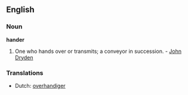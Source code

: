 ==English==

===Noun===
'''hander'''

#One who hands over or transmits; a conveyor in succession. - [[John Dryden]]

===Translations===
*Dutch: [[overhandiger]]
